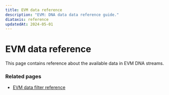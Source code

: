 ```yaml
---
title: EVM data reference
description: "EVM: DNA data data reference guide."
diataxis: reference
updatedAt: 2024-05-01
---
```


# EVM data reference

This page contains reference about the available data in EVM DNA streams.

### Related pages

- [EVM data filter reference](/docs/networks/evm/filter)
